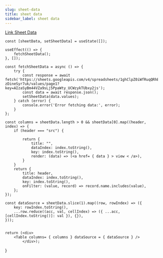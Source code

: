 ```yaml
---
slug: sheet-data
title: sheet data
sidebar_label: sheet data
---
```


[Link  Sheet Data](https://docs.google.com/spreadsheets/d/1ghClpZ0iWfRuqQRhBBythqqLtIiMT92-zDineSyr7uk/edit#gid=0)



    const [sheetData, setSheetData] = useState([]);

    useEffect(() => {
        fetchSheetData();
    }, []);

    const fetchSheetData = async () => {
        try {
            const response = await fetch('https://sheets.googleapis.com/v4/spreadsheets/1ghClpZ0iWfRuqQRhBBythqqLtIiMT92-zDineSyr7uk/values/page1?key=AIzaSyBm44VZa9sLj5PpaWty_UCWzykTUbxy2js');
            const data = await response.json();
            setSheetData(data.values);
        } catch (error) {
            console.error('Error fetching data:', error);
        }
    };

    const columns = sheetData.length > 0 && sheetData[0].map((header, index) => {
        if (header === "src") {

            return {
                title: "",
                dataIndex: index.toString(),
                key: index.toString(),
                render: (data) => (<a href= { data } > view < /a>),
            }
        }
        return {
            title: header,
            dataIndex: index.toString(),
            key: index.toString(),
            onFilter: (value, record) => record.name.includes(value),
        };
    });

    const dataSource = sheetData.slice(1).map((row, rowIndex) => ({
        key: rowIndex.toString(),
        ...row.reduce((acc, val, cellIndex) => ({ ...acc, [cellIndex.toString()]: val }), {}),
    }));

    
    return (<div>
        <Table columns= { columns } dataSource = { dataSource } />
            </div>);
}

<GoogleSheetsData/>

